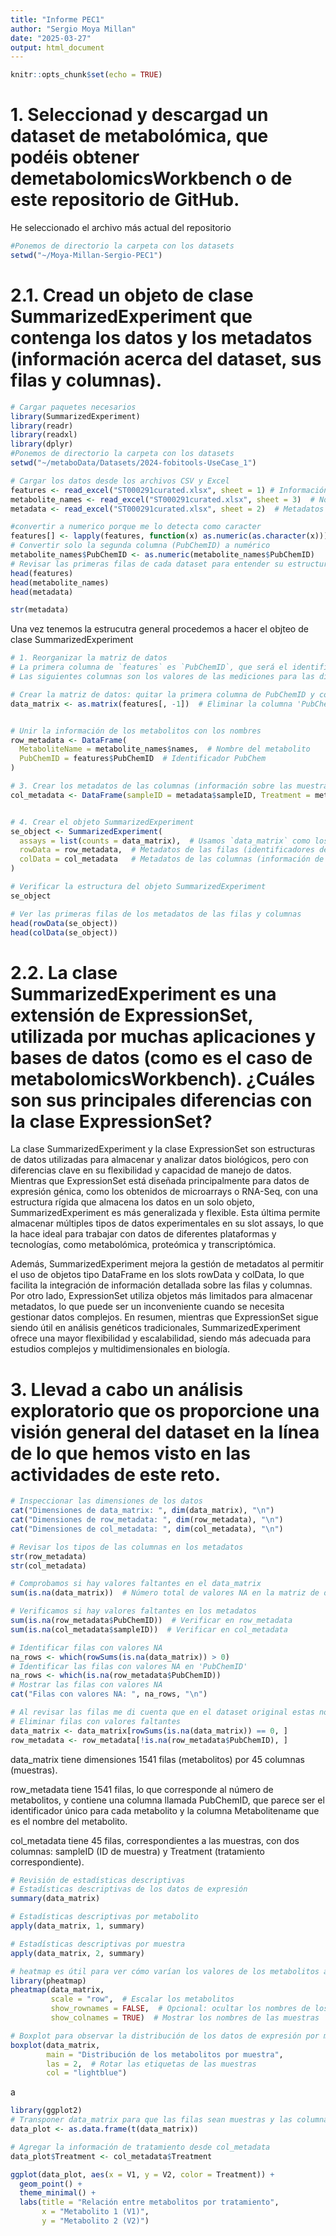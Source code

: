 ```yaml
---
title: "Informe PEC1"
author: "Sergio Moya Millan"
date: "2025-03-27"
output: html_document
---
```


```r
knitr::opts_chunk$set(echo = TRUE)
```

# 1. Seleccionad y descargad un dataset de metabolómica, que podéis obtener demetabolomicsWorkbench o de este repositorio de GitHub.
He seleccionado el archivo más actual del repositorio
```r
#Ponemos de directorio la carpeta con los datasets
setwd("~/Moya-Millan-Sergio-PEC1")
```

# 2.1. Cread un objeto de clase SummarizedExperiment que contenga los datos y los metadatos (información acerca del dataset, sus filas y columnas).

```r
# Cargar paquetes necesarios
library(SummarizedExperiment)
library(readr)
library(readxl)
library(dplyr)
#Ponemos de directorio la carpeta con los datasets
setwd("~/metaboData/Datasets/2024-fobitools-UseCase_1")

# Cargar los datos desde los archivos CSV y Excel
features <- read_excel("ST000291curated.xlsx", sheet = 1) # Información sobre las características (metabolitos)
metabolite_names <- read_excel("ST000291curated.xlsx", sheet = 3)  # Nombres de metabolitos
metadata <- read_excel("ST000291curated.xlsx", sheet = 2)  # Metadatos de las muestras

#convertir a numerico porque me lo detecta como caracter
features[] <- lapply(features, function(x) as.numeric(as.character(x)))
# Convertir solo la segunda columna (PubChemID) a numérico
metabolite_names$PubChemID <- as.numeric(metabolite_names$PubChemID)
# Revisar las primeras filas de cada dataset para entender su estructura
head(features)
head(metabolite_names)
head(metadata)

str(metadata)
```

Una vez tenemos la estrucutra general procedemos a hacer el objteo de clase SummarizedExperiment

```r
# 1. Reorganizar la matriz de datos
# La primera columna de `features` es `PubChemID`, que será el identificador de metabolitos.
# Las siguientes columnas son los valores de las mediciones para las diferentes muestras.

# Crear la matriz de datos: quitar la primera columna de PubChemID y convertir el resto en una matriz
data_matrix <- as.matrix(features[, -1])  # Eliminar la columna 'PubChemID'


# Unir la información de los metabolitos con los nombres
row_metadata <- DataFrame(
  MetaboliteName = metabolite_names$names,  # Nombre del metabolito
  PubChemID = features$PubChemID  # Identificador PubChem
)

# 3. Crear los metadatos de las columnas (información sobre las muestras)
col_metadata <- DataFrame(sampleID = metadata$sampleID, Treatment = metadata$Treatment)


# 4. Crear el objeto SummarizedExperiment
se_object <- SummarizedExperiment(
  assays = list(counts = data_matrix),  # Usamos `data_matrix` como los datos de expresión
  rowData = row_metadata,  # Metadatos de las filas (identificadores de metabolitos)
  colData = col_metadata   # Metadatos de las columnas (información de las muestras)
)

# Verificar la estructura del objeto SummarizedExperiment
se_object

# Ver las primeras filas de los metadatos de las filas y columnas
head(rowData(se_object))
head(colData(se_object))
```

# 2.2. La clase SummarizedExperiment es una extensión de ExpressionSet, utilizada por muchas aplicaciones y bases de datos (como es el caso de metabolomicsWorkbench). ¿Cuáles son sus principales diferencias con la clase ExpressionSet?

La clase SummarizedExperiment y la clase ExpressionSet son estructuras de datos utilizadas para almacenar y analizar datos biológicos, pero con diferencias clave en su flexibilidad y capacidad de manejo de datos. Mientras que ExpressionSet está diseñada principalmente para datos de expresión génica, como los obtenidos de microarrays o RNA-Seq, con una estructura rígida que almacena los datos en un solo objeto, SummarizedExperiment es más generalizada y flexible. Esta última permite almacenar múltiples tipos de datos experimentales en su slot assays, lo que la hace ideal para trabajar con datos de diferentes plataformas y tecnologías, como metabolómica, proteómica y transcriptómica.

Además, SummarizedExperiment mejora la gestión de metadatos al permitir el uso de objetos tipo DataFrame en los slots rowData y colData, lo que facilita la integración de información detallada sobre las filas y columnas. Por otro lado, ExpressionSet utiliza objetos más limitados para almacenar metadatos, lo que puede ser un inconveniente cuando se necesita gestionar datos complejos. En resumen, mientras que ExpressionSet sigue siendo útil en análisis genéticos tradicionales, SummarizedExperiment ofrece una mayor flexibilidad y escalabilidad, siendo más adecuada para estudios complejos y multidimensionales en biología.

# 3. Llevad a cabo un análisis exploratorio que os proporcione una visión general del dataset en la línea de lo que hemos visto en las actividades de este reto.

```r
# Inspeccionar las dimensiones de los datos
cat("Dimensiones de data_matrix: ", dim(data_matrix), "\n")
cat("Dimensiones de row_metadata: ", dim(row_metadata), "\n")
cat("Dimensiones de col_metadata: ", dim(col_metadata), "\n")

# Revisar los tipos de las columnas en los metadatos
str(row_metadata)
str(col_metadata)

# Comprobamos si hay valores faltantes en el data_matrix
sum(is.na(data_matrix))  # Número total de valores NA en la matriz de datos

# Verificamos si hay valores faltantes en los metadatos
sum(is.na(row_metadata$PubChemID))  # Verificar en row_metadata
sum(is.na(col_metadata$sampleID))  # Verificar en col_metadata

# Identificar filas con valores NA
na_rows <- which(rowSums(is.na(data_matrix)) > 0)
# Identificar las filas con valores NA en 'PubChemID'
na_rows <- which(is.na(row_metadata$PubChemID))
# Mostrar las filas con valores NA
cat("Filas con valores NA: ", na_rows, "\n")

# Al revisar las filas me di cuenta que en el dataset original estas no exisitian asi que procedo a eliminarlas
# Eliminar filas con valores faltantes
data_matrix <- data_matrix[rowSums(is.na(data_matrix)) == 0, ]
row_metadata <- row_metadata[!is.na(row_metadata$PubChemID), ]

```

data_matrix tiene dimensiones 1541 filas (metabolitos) por 45 columnas (muestras).

row_metadata tiene 1541 filas, lo que corresponde al número de metabolitos, y contiene una columna llamada PubChemID, que parece ser el identificador único para cada metabolito y la columna Metabolitename que es el nombre del metabolito.

col_metadata tiene 45 filas, correspondientes a las muestras, con dos columnas: sampleID (ID de muestra) y Treatment (tratamiento correspondiente).

```r
# Revisión de estadísticas descriptivas
# Estadísticas descriptivas de los datos de expresión
summary(data_matrix)

# Estadísticas descriptivas por metabolito
apply(data_matrix, 1, summary)

# Estadísticas descriptivas por muestra
apply(data_matrix, 2, summary)
```

```r
# heatmap es útil para ver cómo varían los valores de los metabolitos a través de las muestras.
library(pheatmap)
pheatmap(data_matrix, 
         scale = "row",  # Escalar los metabolitos
         show_rownames = FALSE,  # Opcional: ocultar los nombres de los metabolitos
         show_colnames = TRUE)  # Mostrar los nombres de las muestras

```

```r
# Boxplot para observar la distribución de los datos de expresión por muestra
boxplot(data_matrix, 
        main = "Distribución de los metabolitos por muestra", 
        las = 2,  # Rotar las etiquetas de las muestras
        col = "lightblue")
```
a

```r
library(ggplot2)
# Transponer data_matrix para que las filas sean muestras y las columnas sean metabolitos
data_plot <- as.data.frame(t(data_matrix))

# Agregar la información de tratamiento desde col_metadata
data_plot$Treatment <- col_metadata$Treatment

ggplot(data_plot, aes(x = V1, y = V2, color = Treatment)) + 
  geom_point() +
  theme_minimal() +
  labs(title = "Relación entre metabolitos por tratamiento",
       x = "Metabolito 1 (V1)", 
       y = "Metabolito 2 (V2)")
```